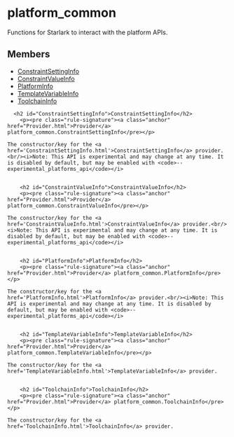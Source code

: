 <html devsite>
<head>
  <meta name="project_path" value="/_project.yaml">
  <meta name="book_path" value="/versions/6.5.0/_book.yaml">
</head>
<body>

<h1 class="page-title" id="modules.platform_common">platform_common</h1>

<!-- {% raw %} -->

Functions for Starlark to interact with the platform APIs.

<h2>Members</h2>
<ul>
    <li>
    <a href="#ConstraintSettingInfo">ConstraintSettingInfo</a>
  </li>
      <li>
    <a href="#ConstraintValueInfo">ConstraintValueInfo</a>
  </li>
      <li>
    <a href="#PlatformInfo">PlatformInfo</a>
  </li>
      <li>
    <a href="#TemplateVariableInfo">TemplateVariableInfo</a>
  </li>
      <li>
    <a href="#ToolchainInfo">ToolchainInfo</a>
  </li>
  </ul>

      <h2 id="ConstraintSettingInfo">ConstraintSettingInfo</h2>
        <p><pre class="rule-signature"><a class="anchor" href="Provider.html">Provider</a> platform_common.ConstraintSettingInfo</pre></p>

    The constructor/key for the <a href='ConstraintSettingInfo.html'>ConstraintSettingInfo</a> provider.<br/><i>Note: This API is experimental and may change at any time. It is disabled by default, but may be enabled with <code>--experimental_platforms_api</code></i>


        <h2 id="ConstraintValueInfo">ConstraintValueInfo</h2>
        <p><pre class="rule-signature"><a class="anchor" href="Provider.html">Provider</a> platform_common.ConstraintValueInfo</pre></p>

    The constructor/key for the <a href='ConstraintValueInfo.html'>ConstraintValueInfo</a> provider.<br/><i>Note: This API is experimental and may change at any time. It is disabled by default, but may be enabled with <code>--experimental_platforms_api</code></i>


        <h2 id="PlatformInfo">PlatformInfo</h2>
        <p><pre class="rule-signature"><a class="anchor" href="Provider.html">Provider</a> platform_common.PlatformInfo</pre></p>

    The constructor/key for the <a href='PlatformInfo.html'>PlatformInfo</a> provider.<br/><i>Note: This API is experimental and may change at any time. It is disabled by default, but may be enabled with <code>--experimental_platforms_api</code></i>


        <h2 id="TemplateVariableInfo">TemplateVariableInfo</h2>
        <p><pre class="rule-signature"><a class="anchor" href="Provider.html">Provider</a> platform_common.TemplateVariableInfo</pre></p>

    The constructor/key for the <a href='TemplateVariableInfo.html'>TemplateVariableInfo</a> provider.


        <h2 id="ToolchainInfo">ToolchainInfo</h2>
        <p><pre class="rule-signature"><a class="anchor" href="Provider.html">Provider</a> platform_common.ToolchainInfo</pre></p>

    The constructor/key for the <a href='ToolchainInfo.html'>ToolchainInfo</a> provider.



</body>
</html>

<!-- {% endraw %} -->
